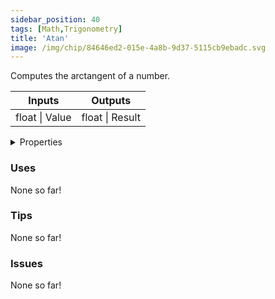 ```yaml
---
sidebar_position: 40
tags: [Math,Trigonometry]
title: 'Atan'
image: /img/chip/84646ed2-015e-4a8b-9d37-5115cb9ebadc.svg
---
```


Computes the arctangent of a number.



<IChip uuid="84646ed2-015e-4a8b-9d37-5115cb9ebadc"/>

<table><thead><tr><th>Inputs</th><th>Outputs</th></tr></thead><tbody><tr><td>float | Value</td><td>float | Result</td></tr></tbody></table>

<details>
  <summary>Properties</summary>
  <div>
    <div>
    <table>
      <tbody>
        <tr>
          <td>Is beta required?</td>
          <td>No</td>
        </tr>
        <tr>
          <td>Is chip a trolling risk?</td>
          <td>No</td>
        </tr>
        <tr>
          <td>Is chip a role assignment risk?</td>
          <td>No</td>
        </tr>
        <tr>
          <td>Chip UUID</td>
          <td>84646ed2-015e-4a8b-9d37-5115cb9ebadc</td>
        </tr>
        <tr>
          <td>Room availability</td>
          <td>Available everywhere</td>
        </tr>
      </tbody>
    </table>
    </div>
  </div>
</details>

### Uses

None so far!

### Tips

None so far!

### Issues

None so far!